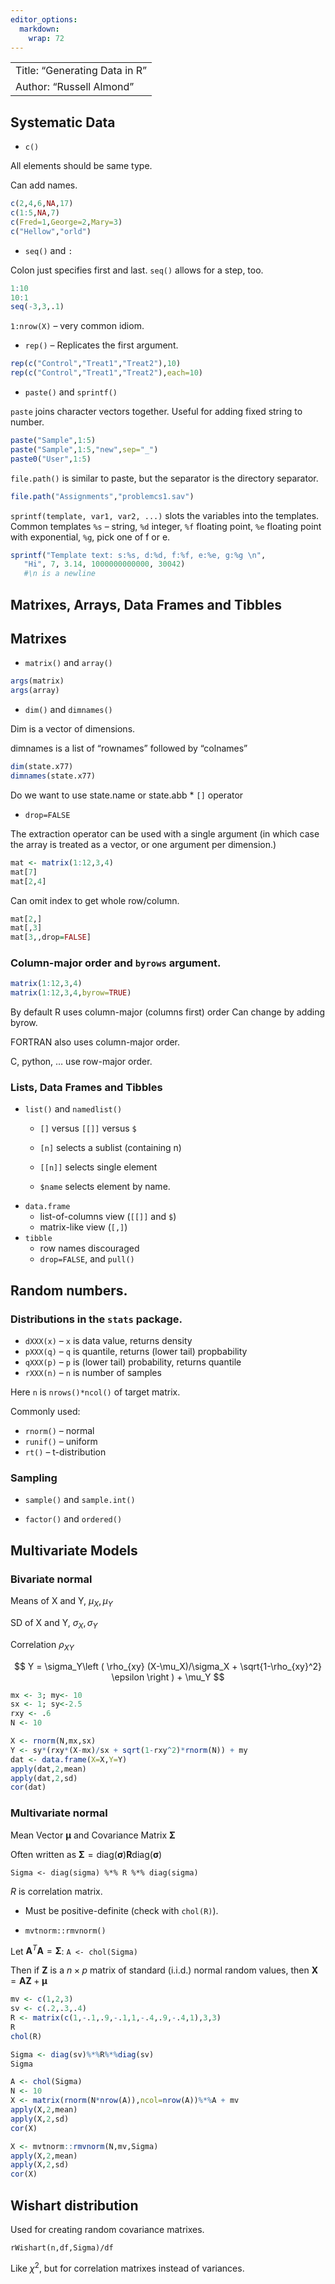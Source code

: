 ```yaml
---
editor_options: 
  markdown: 
    wrap: 72
---
```


|                               |
|-------------------------------|
| Title: "Generating Data in R" |
| Author: "Russell Almond"      |

## Systematic Data

-   `c()`

All elements should be same type.

Can add names.

```r
c(2,4,6,NA,17)
c(1:5,NA,7)
c(Fred=1,George=2,Mary=3)
c("Hellow","orld")
```

-   `seq()` and `:`

Colon just specifies first and last. `seq()` allows for a step, too.

```r
1:10
10:1
seq(-3,3,.1)
```

`1:nrow(X)` -- very common idiom.

-   `rep()` -- Replicates the first argument.

```r
rep(c("Control","Treat1","Treat2"),10)
rep(c("Control","Treat1","Treat2"),each=10)
```

-   `paste()` and `sprintf()`

`paste` joins character vectors together. Useful for adding fixed string
to number.

```r
paste("Sample",1:5)
paste("Sample",1:5,"new",sep="_")
paste0("User",1:5)

```

`file.path()` is similar to paste, but the separator is the directory
separator.

```r
file.path("Assignments","problemcs1.sav")
```

`sprintf(template, var1, var2, ...)` slots the variables into the
templates. Common templates `%s` -- string, `%d` integer, `%f` floating
point, `%e` floating point with exponential, `%g`, pick one of f or e.

```r
sprintf("Template text: s:%s, d:%d, f:%f, e:%e, g:%g \n",
   "Hi", 7, 3.14, 1000000000000, 30042)
   #\n is a newline
```

## Matrixes, Arrays, Data Frames and Tibbles

## Matrixes

-   `matrix()` and `array()`

```r
args(matrix)
args(array)
```

-   `dim()` and `dimnames()`

Dim is a vector of dimensions.

dimnames is a list of "rownames" followed by "colnames"

```r
dim(state.x77)
dimnames(state.x77)
```

Do we want to use state.name or state.abb \* `[]` operator

-   `drop=FALSE`

The extraction operator can be used with a single argument (in which
case the array is treated as a vector, or one argument per dimension.)

```r
mat <- matrix(1:12,3,4)
mat[7]
mat[2,4]
```

Can omit index to get whole row/column.

```r
mat[2,]
mat[,3]
mat[3,,drop=FALSE]

```

### Column-major order and `byrows` argument.

```r
matrix(1:12,3,4)
matrix(1:12,3,4,byrow=TRUE)
```

By default R uses column-major (columns first) order Can change by
adding byrow.

FORTRAN also uses column-major order.

C, python, ... use row-major order.

### Lists, Data Frames and Tibbles

-   `list()` and `namedlist()`
    -   `[]` versus `[[]]` versus `$`

    -   `[n]` selects a sublist (containing n)

    -   `[[n]]` selects single element

    -   `$name` selects element by name.
-   `data.frame`
    -   list-of-columns view (`[[]]` and `$`)
    -   matrix-like view (`[,]`)
-   `tibble`
    -   row names discouraged
    -   `drop=FALSE`, and `pull()`

## Random numbers.

### Distributions in the `stats` package.

-   `dXXX(x)` -- `x` is data value, returns density
-   `pXXX(q)` -- `q` is quantile, returns (lower tail) propbability
-   `qXXX(p)` -- `p` is (lower tail) probability, returns quantile
-   `rXXX(n)` -- `n` is number of samples

Here `n` is `nrows()*ncol()` of target matrix.

Commonly used:

-   `rnorm()` -- normal
-   `runif()` -- uniform
-   `rt()` -- t-distribution

### Sampling

-   `sample()` and `sample.int()`

-   `factor()` and `ordered()`

## Multivariate Models

### Bivariate normal

Means of X and Y, $\mu_X, \mu_Y$

SD of X and Y, $\sigma_X, \sigma_Y$

Correlation $\rho_{XY}$

$$ Y = \sigma_Y\left ( \rho_{xy} (X-\mu_X)/\sigma_X + \sqrt{1-\rho_{xy}^2} \epsilon \right ) + \mu_Y $$

```r
mx <- 3; my<- 10
sx <- 1; sy<-2.5
rxy <- .6
N <- 10

X <- rnorm(N,mx,sx)
Y <- sy*(rxy*(X-mx)/sx + sqrt(1-rxy^2)*rnorm(N)) + my
dat <- data.frame(X=X,Y=Y)
apply(dat,2,mean)
apply(dat,2,sd)
cor(dat)
```

### Multivariate normal

Mean Vector $\boldsymbol{\mu}$ and Covariance Matrix
$\boldsymbol{\Sigma}$

Often written as
$\boldsymbol{\Sigma}=\textrm{diag}(\boldsymbol{\sigma}) \boldsymbol{R}\textrm{diag}(\boldsymbol{\sigma})$

`Sigma <- diag(sigma) %*% R %*% diag(sigma)`

$R$ is correlation matrix.

-   Must be positive-definite (check with `chol(R)`).

-   `mvtnorm::rmvnorm()`

Let $\boldsymbol{A}^{T}\boldsymbol{A} = \boldsymbol{\Sigma}$:
`A <- chol(Sigma)`

Then if $\boldsymbol{Z}$ is a $n \times p$ matrix of standard (i.i.d.)
normal random values, then
$\boldsymbol{X}=\boldsymbol{A}\boldsymbol{Z} + \boldsymbol{\mu}$

```r
mv <- c(1,2,3)
sv <- c(.2,.3,.4)
R <- matrix(c(1,-.1,.9,-.1,1,-.4,.9,-.4,1),3,3)
R
chol(R)

```

```r
Sigma <- diag(sv)%*%R%*%diag(sv)
Sigma
```

```r
A <- chol(Sigma)
N <- 10
X <- matrix(rnorm(N*nrow(A)),ncol=nrow(A))%*%A + mv
apply(X,2,mean)
apply(X,2,sd)
cor(X)
```

```r
X <- mvtnorm::rmvnorm(N,mv,Sigma)
apply(X,2,mean)
apply(X,2,sd)
cor(X)
```

## Wishart distribution

Used for creating random covariance matrixes.

`rWishart(n,df,Sigma)/df`

Like $\chi^2$, but for correlation matrixes instead of variances.
